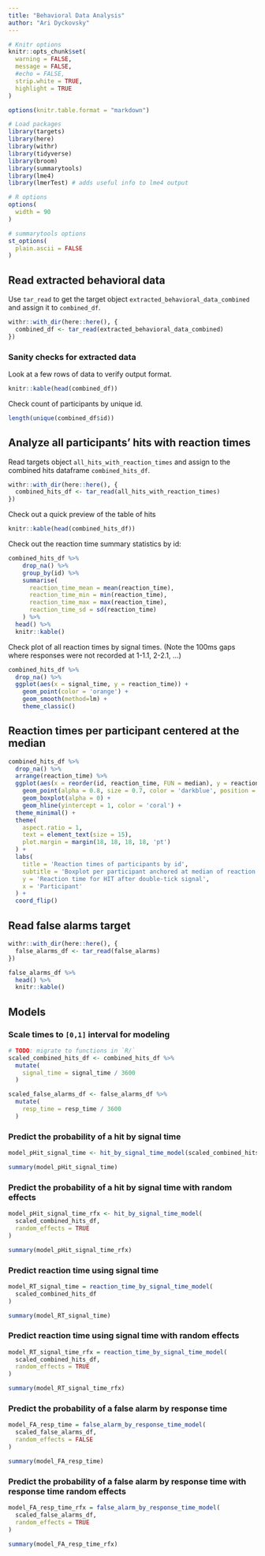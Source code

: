 ```yaml
---
title: "Behavioral Data Analysis"
author: "Ari Dyckovsky"
---
```


```r
# Knitr options
knitr::opts_chunk$set(
  warning = FALSE,
  message = FALSE,
  #echo = FALSE,
  strip.white = TRUE,
  highlight = TRUE
)

options(knitr.table.format = "markdown")

# Load packages
library(targets)
library(here)
library(withr)
library(tidyverse)
library(broom)
library(summarytools)
library(lme4)
library(lmerTest) # adds useful info to lme4 output

# R options
options(
  width = 90
)

# summarytools options
st_options(
  plain.ascii = FALSE
)
```

## Read extracted behavioral data

Use `tar_read` to get the target object `extracted_behavioral_data_combined` and assign it to `combined_df`.

```r
withr::with_dir(here::here(), {
  combined_df <- tar_read(extracted_behavioral_data_combined)
})
```

### Sanity checks for extracted data

Look at a few rows of data to verify output format.

```r
knitr::kable(head(combined_df))
```

Check count of participants by unique id.

```r
length(unique(combined_df$id))
```

## Analyze all participants' hits with reaction times

Read targets object `all_hits_with_reaction_times` and assign to the combined hits dataframe `combined_hits_df`.

```r
withr::with_dir(here::here(), {
  combined_hits_df <- tar_read(all_hits_with_reaction_times)
})
```

Check out a quick preview of the table of hits

```r
knitr::kable(head(combined_hits_df))
```

Check out the reaction time summary statistics by id:

```r
combined_hits_df %>%
    drop_na() %>%
    group_by(id) %>%
    summarise(
      reaction_time_mean = mean(reaction_time),
      reaction_time_min = min(reaction_time),
      reaction_time_max = max(reaction_time),
      reaction_time_sd = sd(reaction_time)
    ) %>%
  head() %>%
  knitr::kable()
```

Check plot of all reaction times by signal times. (Note the 100ms gaps where responses were not recorded at 1-1.1, 2-2.1, ...)

```r
combined_hits_df %>%
  drop_na() %>%
  ggplot(aes(x = signal_time, y = reaction_time)) +
    geom_point(color = 'orange') +
    geom_smooth(method=lm) +
    theme_classic()
```

## Reaction times per participant centered at the median

```r
combined_hits_df %>%
  drop_na() %>%
  arrange(reaction_time) %>%
  ggplot(aes(x = reorder(id, reaction_time, FUN = median), y = reaction_time)) +
    geom_point(alpha = 0.8, size = 0.7, color = 'darkblue', position = 'jitter') +
    geom_boxplot(alpha = 0) +
    geom_hline(yintercept = 1, color = 'coral') +
  theme_minimal() +
  theme(
    aspect.ratio = 1,
    text = element_text(size = 15),
    plot.margin = margin(18, 18, 18, 18, 'pt')
  ) +
  labs(
    title = 'Reaction times of participants by id',
    subtitle = 'Boxplot per participant anchored at median of reaction time',
    y = 'Reaction time for HIT after double-tick signal',
    x = 'Participant'
  ) +
  coord_flip()
```

## Read false alarms target

```r
withr::with_dir(here::here(), {
  false_alarms_df <- tar_read(false_alarms)
})
```

```r
false_alarms_df %>%
  head() %>%
  knitr::kable()
```

## Models

### Scale times to `[0,1]` interval for modeling

```r
# TODO: migrate to functions in `R/`
scaled_combined_hits_df <- combined_hits_df %>%
  mutate(
    signal_time = signal_time / 3600
  )

scaled_false_alarms_df <- false_alarms_df %>%
  mutate(
    resp_time = resp_time / 3600
  )
```

### Predict the probability of a hit by signal time

```r
model_pHit_signal_time <- hit_by_signal_time_model(scaled_combined_hits_df)

summary(model_pHit_signal_time)
```

### Predict the probability of a hit by signal time with random effects

```r
model_pHit_signal_time_rfx <- hit_by_signal_time_model(
  scaled_combined_hits_df, 
  random_effects = TRUE
)

summary(model_pHit_signal_time_rfx)
```

### Predict reaction time using signal time

```r
model_RT_signal_time = reaction_time_by_signal_time_model(
  scaled_combined_hits_df
)

summary(model_RT_signal_time)
```

### Predict reaction time using signal time with random effects

```r
model_RT_signal_time_rfx = reaction_time_by_signal_time_model(
  scaled_combined_hits_df,
  random_effects = TRUE
)

summary(model_RT_signal_time_rfx)
```

### Predict the probability of a false alarm by response time

```r
model_FA_resp_time = false_alarm_by_response_time_model(
  scaled_false_alarms_df,
  random_effects = FALSE
)

summary(model_FA_resp_time)
```

### Predict the probability of a false alarm by response time with response time random effects

```r
model_FA_resp_time_rfx = false_alarm_by_response_time_model(
  scaled_false_alarms_df,
  random_effects = TRUE
)

summary(model_FA_resp_time_rfx)
```

